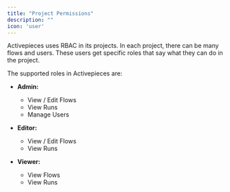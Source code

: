 ```yaml
---
title: "Project Permissions"
description: ""
icon: 'user'
---
```


Activepieces uses RBAC in its projects. In each project, there can be many flows and users. These users get specific roles that say what they can do in the project.

The supported roles in Activepieces are:

- **Admin:**
  - View / Edit Flows
  - View Runs
  - Manage Users

- **Editor:**
  - View / Edit Flows
  - View Runs

- **Viewer:**
  - View Flows
  - View Runs